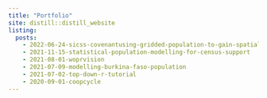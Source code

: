 ```yaml
---
title: "Portfolio"
site: distill::distill_website
listing: 
  posts:
    - 2022-06-24-sicss-covenantusing-gridded-population-to-gain-spatial-insights-in-r
    - 2021-11-15-statistical-population-modelling-for-census-support
    - 2021-08-01-woprvision
    - 2021-07-09-modelling-burkina-faso-population
    - 2021-07-02-top-down-r-tutorial
    - 2020-09-01-coopcycle
---
```


<script async src="//static.getclicky.com/101341658.js"></script>
<noscript><p><img alt="Clicky" width="1" height="1" src="//in.getclicky.com/101341658ns.gif" /></p></noscript>